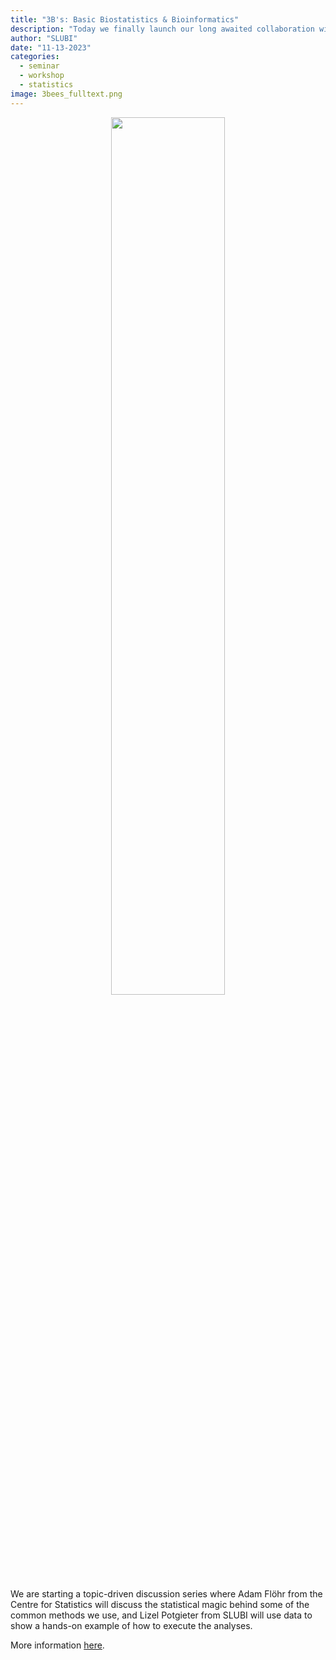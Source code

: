 ```yaml
---
title: "3B's: Basic Biostatistics & Bioinformatics"
description: "Today we finally launch our long awaited collaboration with SLU's Center for Statistics."
author: "SLUBI"
date: "11-13-2023"
categories:
  - seminar
  - workshop
  - statistics
image: 3bees_fulltext.png
---
```


<center>
![](3bees_fulltext.png){ .class width=60%}
</center>

We are starting a topic-driven discussion series where Adam Flöhr from the Centre for Statistics will discuss the statistical magic behind some of the common methods we use, and Lizel Potgieter from SLUBI will use data to show a hands-on example of how to execute the analyses.

More information [here](../../../3BS.qmd).
